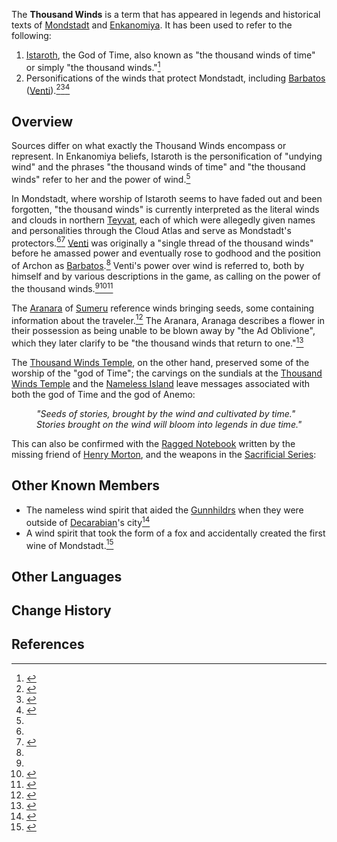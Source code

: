 {{Terminology Infobox
|type         = Lore
|type2        = Factions
}}
The '''Thousand Winds''' is a term that has appeared in legends and historical texts of [[Mondstadt]] and [[Enkanomiya]]. It has been used to refer to the following:
#[[Istaroth]], the God of Time, also known as "the thousand winds of time" or simply "the thousand winds."<ref name="HSiB">{{Ref/Item|Hydrological Studies in Byakuyakoku}}</ref>
#Personifications of the winds that protect Mondstadt, including [[Barbatos]] ([[Venti]]).<ref name="atlas">{{Ref/Weapon|Skyward Atlas}}</ref><ref name="Venti3">{{Ref/CS|Venti|3}}</ref><ref>{{Ref/Quest|Should You Be Trapped in a Windless Land (Quest)}}</ref>

==Overview==
Sources differ on what exactly the Thousand Winds encompass or represent. In Enkanomiya beliefs, Istaroth is the personification of "undying wind" and the phrases "the thousand winds of time" and "the thousand winds" refer to her and the power of wind.<ref name="HSiB" />

In Mondstadt, where worship of Istaroth seems to have faded out and been forgotten, "the thousand winds" is currently interpreted as the literal winds and clouds in northern [[Teyvat]], each of which were allegedly given names and personalities through the Cloud Atlas and serve as Mondstadt's protectors.<ref name="atlas" /><ref>{{Ref/Weapon|Skyward Spine}}</ref> [[Venti]] was originally a "single thread of the thousand winds" before he amassed power and eventually rose to godhood and the position of Archon as [[Barbatos]].<ref name="Venti3" /> Venti's power over wind is referred to, both by himself and by various descriptions in the game, as calling on the power of the thousand winds.<ref name="atlas" /><ref>{{Ref/Quest|Dragon Storm}}</ref><ref>{{Ref/Weapon|Skyward Harp}}</ref>

The [[Aranara]] of [[Sumeru]] reference winds bringing seeds, some containing information about the traveler.<ref>{{Ref/Quest|Children of the Forest}}</ref> The Aranara, Aranaga describes a flower in their possession as being unable to be blown away by "the Ad Oblivione", which they later clarify to be "the thousand winds that return to one."<ref>{{Ref/Quest|The Final Chapter}}</ref>

The [[Thousand Winds Temple]], on the other hand, preserved some of the worship of the "god of Time"; the carvings on the sundials at the [[Thousand Winds Temple]] and the [[Nameless Island]] leave messages associated with both the god of Time and the god of Anemo:
:''"Seeds of stories, brought by the wind and cultivated by time."<br />Stories brought on the wind will bloom into legends in due time."''
This can also be confirmed with the [[Ragged Notebook (Time and Wind)|Ragged Notebook]] written by the missing
friend of [[Henry Morton]], and the weapons in the [[Sacrificial Series]]:
{{Quote|On the cliff facing the eastern sea, the ancestors worshipped the masters of Time and Anemo together.<br />The two are intimately related, as expressed in the saying, "Anemo brings stories while Time nurtures them."|Opening lines of the lore in [[Sacrificial Bow#Lore|Sacrificial Bow]], [[Sacrificial Greatsword#Lore|Sacrificial Greatsword]] and [[Sacrificial Sword#Lore|Sacrificial Sword]]}}{{Quote|Rituals took the form of performances, [...]<br />A group who could bear the cold no longer built a shrine high on a clifftop in the east.|[[Sacrificial Fragments#Lore|Sacrificial Fragments']] lore}}

==Other Known Members==
* The nameless wind spirit that aided the [[Gunnhildr Clan|Gunnhildrs]] when they were outside of [[Decarabian]]'s city<ref>{{Ref/Book|Biography of Gunnhildr}}</ref>
* A wind spirit that took the form of a fox and accidentally created the first wine of Mondstadt.<ref>{{Ref/Book|A Drunkard's Tale|4}}</ref>

==Other Languages==
{{Other Languages
|en      = Thousand Winds
|zhs     = 千风
|zhs_rm  = Qiānfēng
|zht     = 千風
|zht_rm  = Qiānfēng
|zh_tl   = Thousand Winds
|ja      = {{Rubi|千|せん|風|ぷう}}
|ja_rm   = Senpuu
|ja_tl   = Thousand Winds
|ko      = {{tt|천풍|千風}}
|ko_rm   = Cheonpung
|ko_tl   = Thousand Winds
|es      = Mil Vientos
|es_tl   = Thousand Winds
|fr      = Mille Vents
|fr_tl   = Thousand Winds
|ru      = Тысяча ветров
|ru_tl   = Thousand Winds
|th      = Thousand Winds
|vi      = {{tt|Thiên Phong|千風}}
|vi_tl   = Thousand Winds
|de      = Tausend Winde
|de_tl   = Thousand Winds
|id      = Thousand Winds
|pt      = Ventos Milenares
|pt_tl   = Millennial Winds
|tr      = 
|tr_tl   = 
|it      = 
|it_tl   = 
}}

==Change History==
{{Change History|introduced=1.0}}

==References==
{{Reflist|2}}